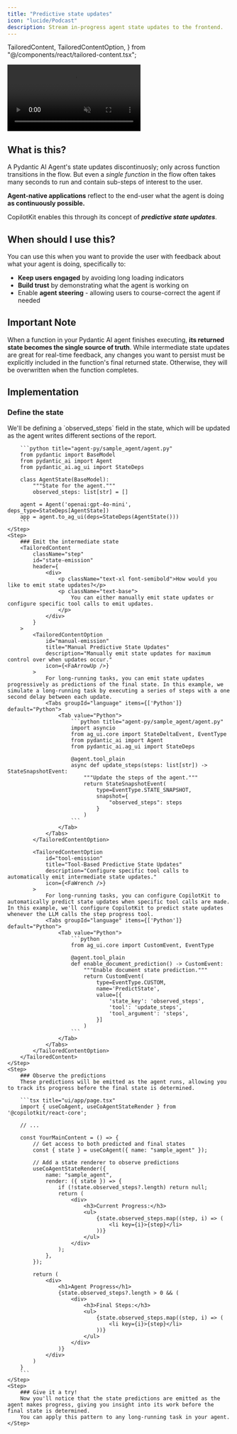 ```yaml
---
title: "Predictive state updates"
icon: "lucide/Podcast"
description: Stream in-progress agent state updates to the frontend.
---
```

  TailoredContent,
  TailoredContentOption,
} from "@/components/react/tailored-content.tsx";

<video
  src="https://cdn.copilotkit.ai/docs/copilotkit/images/coagents/intermediate-state-render.mp4"
  className="rounded-lg shadow-xl"
  loop
  playsInline
  controls
  autoPlay
  muted
/>
<Callout>
  This video shows the result of `npx copilotkit@latest init` with the [implementation](#implementation) section applied to it!
</Callout>

## What is this?

A Pydantic AI Agent's state updates discontinuosly; only across function transitions in the flow.
But even a _single function_ in the flow often takes many seconds to run and contain sub-steps of interest to the user.

**Agent-native applications** reflect to the end-user what the agent is doing **as continuously possible.**

CopilotKit enables this through its concept of **_predictive state updates_**.

## When should I use this?

You can use this when you want to provide the user with feedback about what your agent is doing, specifically to:

- **Keep users engaged** by avoiding long loading indicators
- **Build trust** by demonstrating what the agent is working on
- Enable **agent steering** - allowing users to course-correct the agent if needed

## Important Note

When a function in your Pydantic AI agent finishes executing, **its returned state becomes the single source of truth**.
While intermediate state updates are great for real-time feedback, any changes you want to persist must be explicitly
included in the function's final returned state. Otherwise, they will be overwritten when the function completes.

## Implementation

<Steps>
    <Step>
        <h3 className="text-xl font-bold">Define the state</h3>
        We'll be defining a `observed_steps` field in the state, which will be updated as the agent writes different sections of the report.

        ```python title="agent-py/sample_agent/agent.py"
        from pydantic import BaseModel
        from pydantic_ai import Agent
        from pydantic_ai.ag_ui import StateDeps

        class AgentState(BaseModel):
            """State for the agent."""
            observed_steps: list[str] = []

        agent = Agent('openai:gpt-4o-mini', deps_type=StateDeps[AgentState])
        app = agent.to_ag_ui(deps=StateDeps(AgentState()))
        ```
    </Step>
    <Step>
        ### Emit the intermediate state
        <TailoredContent
            className="step"
            id="state-emission"
            header={
                <div>
                    <p className="text-xl font-semibold">How would you like to emit state updates?</p>
                    <p className="text-base">
                        You can either manually emit state updates or configure specific tool calls to emit updates.
                    </p>
                </div>
            }
        >
            <TailoredContentOption
                id="manual-emission"
                title="Manual Predictive State Updates"
                description="Manually emit state updates for maximum control over when updates occur."
                icon={<FaArrowUp />}
            >
                For long-running tasks, you can emit state updates progressively as predictions of the final state. In this example, we simulate a long-running task by executing a series of steps with a one second delay between each update.
                <Tabs groupId="language" items={['Python']} default="Python">
                    <Tab value="Python">
                        ```python title="agent-py/sample_agent/agent.py"
                        import asyncio
                        from ag_ui.core import StateDeltaEvent, EventType
                        from pydantic_ai import Agent
                        from pydantic_ai.ag_ui import StateDeps

                        @agent.tool_plain
                        async def update_steps(steps: list[str]) -> StateSnapshotEvent:
                            """Update the steps of the agent."""
                            return StateSnapshotEvent(
                                type=EventType.STATE_SNAPSHOT,
                                snapshot={
                                    "observed_steps": steps
                                }
                            )
                        ```
                    </Tab>
                </Tabs>
            </TailoredContentOption>

            <TailoredContentOption
                id="tool-emission"
                title="Tool-Based Predictive State Updates"
                description="Configure specific tool calls to automatically emit intermediate state updates."
                icon={<FaWrench />}
            >
                For long-running tasks, you can configure CopilotKit to automatically predict state updates when specific tool calls are made. In this example, we'll configure CopilotKit to predict state updates whenever the LLM calls the step progress tool.
                <Tabs groupId="language" items={['Python']} default="Python">
                    <Tab value="Python">
                        ```python
                        from ag_ui.core import CustomEvent, EventType

                        @agent.tool_plain
                        def enable_document_prediction() -> CustomEvent:
                            """Enable document state prediction."""
                            return CustomEvent(
                                type=EventType.CUSTOM,
                                name='PredictState',
                                value=[{
                                    'state_key': 'observed_steps',
                                    'tool': 'update_steps',
                                    'tool_argument': 'steps',
                                }]
                            )
                        ```
                    </Tab>
                </Tabs>
            </TailoredContentOption>
        </TailoredContent>
    </Step>
    <Step>
        ### Observe the predictions
        These predictions will be emitted as the agent runs, allowing you to track its progress before the final state is determined.

        ```tsx title="ui/app/page.tsx"
        import { useCoAgent, useCoAgentStateRender } from '@copilotkit/react-core';

        // ...

        const YourMainContent = () => {
            // Get access to both predicted and final states
            const { state } = useCoAgent({ name: "sample_agent" });

            // Add a state renderer to observe predictions
            useCoAgentStateRender({
                name: "sample_agent",
                render: ({ state }) => {
                    if (!state.observed_steps?.length) return null;
                    return (
                        <div>
                            <h3>Current Progress:</h3>
                            <ul>
                                {state.observed_steps.map((step, i) => (
                                    <li key={i}>{step}</li>
                                ))}
                            </ul>
                        </div>
                    );
                },
            });

            return (
                <div>
                    <h1>Agent Progress</h1>
                    {state.observed_steps?.length > 0 && (
                        <div>
                            <h3>Final Steps:</h3>
                            <ul>
                                {state.observed_steps.map((step, i) => (
                                    <li key={i}>{step}</li>
                                ))}
                            </ul>
                        </div>
                    )}
                </div>
            )
        }
        ```
    </Step>
    <Step>
        ### Give it a try!
        Now you'll notice that the state predictions are emitted as the agent makes progress, giving you insight into its work before the final state is determined.
        You can apply this pattern to any long-running task in your agent.
    </Step>

</Steps> 
